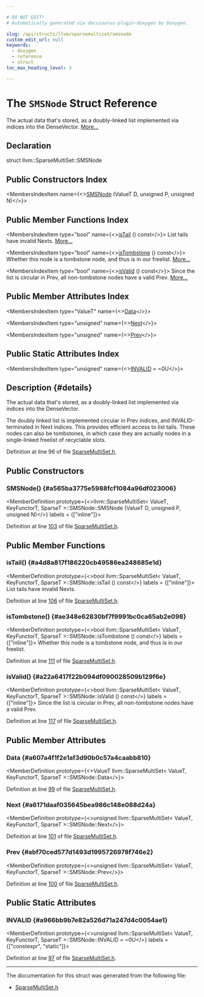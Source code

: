 ```yaml
---

# DO NOT EDIT!
# Automatically generated via docusaurus-plugin-doxygen by Doxygen.

slug: /api/structs/llvm/sparsemultiset/smsnode
custom_edit_url: null
keywords:
  - doxygen
  - reference
  - struct
toc_max_heading_level: 3

---
```





# The `SMSNode` Struct Reference

<DoxygenPage pluginConfig={pluginConfig}>

The actual data that&#39;s stored, as a doubly-linked list implemented via indices into the DenseVector. <a href="#details">More...</a>

## Declaration

<CodeBlock>struct llvm::SparseMultiSet::SMSNode</CodeBlock>

## Public Constructors Index

<MembersIndex>

<MembersIndexItem
  name={<><a href="#a565ba3775e5988fcf1084a96df023006">SMSNode</a> (ValueT D, unsigned P, unsigned N)</>}>
</MembersIndexItem>

</MembersIndex>

## Public Member Functions Index

<MembersIndex>

<MembersIndexItem
  type="bool"
  name={<><a href="#a4d8a817f186220cb49586ea248685e1d">isTail</a> () const</>}>
List tails have invalid Nexts. <a href="#a4d8a817f186220cb49586ea248685e1d">More...</a>
</MembersIndexItem>

<MembersIndexItem
  type="bool"
  name={<><a href="#ae348e62830bf7f9991bc0ca65ab2e098">isTombstone</a> () const</>}>
Whether this node is a tombstone node, and thus is in our freelist. <a href="#ae348e62830bf7f9991bc0ca65ab2e098">More...</a>
</MembersIndexItem>

<MembersIndexItem
  type="bool"
  name={<><a href="#a22a6417f22b094df090028509b129f6e">isValid</a> () const</>}>
Since the list is circular in Prev, all non-tombstone nodes have a valid Prev. <a href="#a22a6417f22b094df090028509b129f6e">More...</a>
</MembersIndexItem>

</MembersIndex>

## Public Member Attributes Index

<MembersIndex>

<MembersIndexItem
  type="ValueT"
  name={<><a href="#a607a4f1f2e1af3d90b0c57a4caabb810">Data</a></>}>
</MembersIndexItem>

<MembersIndexItem
  type="unsigned"
  name={<><a href="#a6171daaf035645bea986c148e088d24a">Next</a></>}>
</MembersIndexItem>

<MembersIndexItem
  type="unsigned"
  name={<><a href="#abf70ced577d1493d1995726978f746e2">Prev</a></>}>
</MembersIndexItem>

</MembersIndex>

## Public Static Attributes Index

<MembersIndex>

<MembersIndexItem
  type="unsigned"
  name={<><a href="#a966bb9b7e82a526d71a247d4c0054ae1">INVALID</a> = ~0U</>}>
</MembersIndexItem>

</MembersIndex>

## Description {#details}

The actual data that&#39;s stored, as a doubly-linked list implemented via indices into the DenseVector.

The doubly linked list is implemented circular in Prev indices, and INVALID-terminated in Next indices. This provides efficient access to list tails. These nodes can also be tombstones, in which case they are actually nodes in a single-linked freelist of recyclable slots.

Definition at line 96 of file <a href="/docs/api/files/include/include/llvm/include/llvm/adt/sparsemultiset-h">SparseMultiSet.h</a>.

<SectionDefinition>

## Public Constructors

### SMSNode() {#a565ba3775e5988fcf1084a96df023006}

<MemberDefinition
  prototype={<>llvm::SparseMultiSet&lt; ValueT, KeyFunctorT, SparseT &gt;::SMSNode::SMSNode (ValueT D, unsigned P, unsigned N)</>}
  labels = {["inline"]}>

Definition at line <a href="/docs/api/files/include/include/llvm/include/llvm/adt/sparsemultiset-h/#l00103">103</a> of file <a href="/docs/api/files/include/include/llvm/include/llvm/adt/sparsemultiset-h">SparseMultiSet.h</a>.
</MemberDefinition>

</SectionDefinition>

<SectionDefinition>

## Public Member Functions

### isTail() {#a4d8a817f186220cb49586ea248685e1d}

<MemberDefinition
  prototype={<>bool llvm::SparseMultiSet&lt; ValueT, KeyFunctorT, SparseT &gt;::SMSNode::isTail () const</>}
  labels = {["inline"]}>
List tails have invalid Nexts.

Definition at line <a href="/docs/api/files/include/include/llvm/include/llvm/adt/sparsemultiset-h/#l00106">106</a> of file <a href="/docs/api/files/include/include/llvm/include/llvm/adt/sparsemultiset-h">SparseMultiSet.h</a>.
</MemberDefinition>

### isTombstone() {#ae348e62830bf7f9991bc0ca65ab2e098}

<MemberDefinition
  prototype={<>bool llvm::SparseMultiSet&lt; ValueT, KeyFunctorT, SparseT &gt;::SMSNode::isTombstone () const</>}
  labels = {["inline"]}>
Whether this node is a tombstone node, and thus is in our freelist.

Definition at line <a href="/docs/api/files/include/include/llvm/include/llvm/adt/sparsemultiset-h/#l00111">111</a> of file <a href="/docs/api/files/include/include/llvm/include/llvm/adt/sparsemultiset-h">SparseMultiSet.h</a>.
</MemberDefinition>

### isValid() {#a22a6417f22b094df090028509b129f6e}

<MemberDefinition
  prototype={<>bool llvm::SparseMultiSet&lt; ValueT, KeyFunctorT, SparseT &gt;::SMSNode::isValid () const</>}
  labels = {["inline"]}>
Since the list is circular in Prev, all non-tombstone nodes have a valid Prev.

Definition at line <a href="/docs/api/files/include/include/llvm/include/llvm/adt/sparsemultiset-h/#l00117">117</a> of file <a href="/docs/api/files/include/include/llvm/include/llvm/adt/sparsemultiset-h">SparseMultiSet.h</a>.
</MemberDefinition>

</SectionDefinition>

<SectionDefinition>

## Public Member Attributes

### Data {#a607a4f1f2e1af3d90b0c57a4caabb810}

<MemberDefinition
  prototype={<>ValueT llvm::SparseMultiSet&lt; ValueT, KeyFunctorT, SparseT &gt;::SMSNode::Data</>}>

Definition at line <a href="/docs/api/files/include/include/llvm/include/llvm/adt/sparsemultiset-h/#l00099">99</a> of file <a href="/docs/api/files/include/include/llvm/include/llvm/adt/sparsemultiset-h">SparseMultiSet.h</a>.
</MemberDefinition>

### Next {#a6171daaf035645bea986c148e088d24a}

<MemberDefinition
  prototype={<>unsigned llvm::SparseMultiSet&lt; ValueT, KeyFunctorT, SparseT &gt;::SMSNode::Next</>}>

Definition at line <a href="/docs/api/files/include/include/llvm/include/llvm/adt/sparsemultiset-h/#l00101">101</a> of file <a href="/docs/api/files/include/include/llvm/include/llvm/adt/sparsemultiset-h">SparseMultiSet.h</a>.
</MemberDefinition>

### Prev {#abf70ced577d1493d1995726978f746e2}

<MemberDefinition
  prototype={<>unsigned llvm::SparseMultiSet&lt; ValueT, KeyFunctorT, SparseT &gt;::SMSNode::Prev</>}>

Definition at line <a href="/docs/api/files/include/include/llvm/include/llvm/adt/sparsemultiset-h/#l00100">100</a> of file <a href="/docs/api/files/include/include/llvm/include/llvm/adt/sparsemultiset-h">SparseMultiSet.h</a>.
</MemberDefinition>

</SectionDefinition>

<SectionDefinition>

## Public Static Attributes

### INVALID {#a966bb9b7e82a526d71a247d4c0054ae1}

<MemberDefinition
  prototype={<>unsigned llvm::SparseMultiSet&lt; ValueT, KeyFunctorT, SparseT &gt;::SMSNode::INVALID = ~0U</>}
  labels = {["constexpr", "static"]}>

Definition at line <a href="/docs/api/files/include/include/llvm/include/llvm/adt/sparsemultiset-h/#l00097">97</a> of file <a href="/docs/api/files/include/include/llvm/include/llvm/adt/sparsemultiset-h">SparseMultiSet.h</a>.
</MemberDefinition>

</SectionDefinition>

<hr/>

The documentation for this struct was generated from the following file:

<ul>
<li><a href="/docs/api/files/include/include/llvm/include/llvm/adt/sparsemultiset-h">SparseMultiSet.h</a></li>
</ul>

</DoxygenPage>
